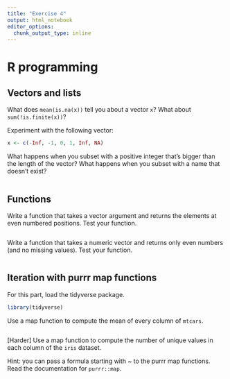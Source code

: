 ```yaml
---
title: "Exercise 4"
output: html_notebook
editor_options: 
  chunk_output_type: inline
---
```


# R programming

## Vectors and lists

What does `mean(is.na(x))` tell you about a vector `x`? What about `sum(!is.finite(x))`?

Experiment with the following vector:

```r
x <- c(-Inf, -1, 0, 1, Inf, NA)

```

What happens when you subset with a positive integer that's bigger than the length of the vector? What happens when you subset with a name that doesn't exist?

```r

```


## Functions

Write a function that takes a vector argument and returns the elements at even numbered positions. Test your function.

```r

```

Write a function that takes a numeric vector and returns only even numbers (and no missing values). Test your function.

```r

```

## Iteration with purrr map functions

For this part, load the tidyverse package.

```r
library(tidyverse)
```

Use a map function to compute the mean of every column of `mtcars`.

```r

```

[Harder] Use a map function to compute the number of unique values in each column of the `iris` dataset.

Hint: you can pass a formula starting with ~ to the purrr map functions. Read the documentation for `purrr::map`.

```r

```

